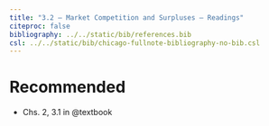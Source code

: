 ```yaml
---
title: "3.2 — Market Competition and Surpluses — Readings"
citeproc: false
bibliography: ../../static/bib/references.bib
csl: ../../static/bib/chicago-fullnote-bibliography-no-bib.csl
---
```


# Recommended

- <i class="fas fas fa-book"></i> Chs. 2, 3.1 in @textbook
